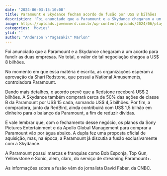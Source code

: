 ```yaml
---
date: '2024-06-03:15:10:00'
title: Paramount e Skydance fecham acordo de fusão por US$ 8 bilhões
description: 'Foi anunciado que a Paramount e a Skydance chegaram a um acordo para fundir as duas empresas. No total, o valor de tal negociação chegou a US$ 8 bilhões.'
image: https://uploads.jovemnerd.com.br/wp-content/uploads/2024/06/playstation_vr2_pc__iakxv0.jpg
categories: 'Movies'
ytid: ''
author: "Anderson \"Yagasaki\" Marlon"
---
```


Foi anunciado que a Paramount e a Skydance chegaram a um acordo para fundir as duas empresas. No total, o valor de tal negociação chegou a US$ 8 bilhões.

No momento em que essa matéria é escrita, as organizações esperam a aprovação da Shari Redstone, que possui a National Amusements, controladora Paramount.

Dando mais detalhes, o acordo prevê que a Redstone receberá US$ 2 bilhões. A Skydance também comprará cerca de 50% das ações  de classe B da Paramount por US$ 15 cada, somando US$ 4,5 bilhões. Por fim, a compradora, junto da RedBird, ainda contribuirá com US$ 1,5 bilhão em dinheiro para o balanço da Paramount, a fim de reduzir dívidas.

E vale lembrar que, com o fechamento desse negócio, os planos da Sony Pictures Entertainment e da Apollo Global Management para comprar a Paramount vão por água abaixo. A dupla fez uma proposta oficial de aquisição, mas, na época, a Paramount já discutia a fusão exclusivamente com a Skydance.

A Paramount possui marcas e franquias como Bob Esponja, Top Gun, Yellowstone e Sonic, além, claro, do serviço de streaming Paramount+.

As informações sobre a fusão vêm do jornalista David Faber, da CNBC.
